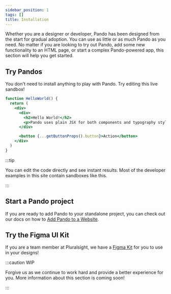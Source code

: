 ```yaml
---
sidebar_position: 1
tags: []
title: Installation
---
```


Whether you are a designer or developer, Pando has been designed from the start
for gradual adoption. You can use as little or as much Pando as you need. No
matter if you are looking to try out Pando, add some new functionality to an
HTML page, or start a complex Pando-powered app, this section will help you get
started.

## Try Pandos

You don't need to install anything to play with Pando. Try editing this live sandbox!

```jsx live
function HelloWorld() {
  return (
    <div>
      <div>
        <h2>Hello World!</h2>
        <p>Pando uses plain JSX for both components and typography styling!</p>
      </div>

      <button {...getButtonProps().button}>Action</button>
    </div>
  )
}
```

:::tip

You can edit the code directly and see instant results. Most of the developer examples in this site contain sandboxes like this.

:::

## Start a Pando project

If you are ready to add Pando to your standalone project, you can check out our docs on how to [Add Pando to a Website](./add-to-website.mdx).

## Try the Figma UI Kit

If you are a team member at Pluralsight, we have a [Figma Kit](<https://www.figma.com/file/ZmH4XsZS5WnKeo28ylM5x1/Pando-UI-kit-(Web)?node-id=1214%3A50531&t=LWoxvbhWdx0ZlSNE-1>) for you to use in your designs!

:::caution WIP

Forgive us as we continue to work hard and provide a better experience for you. More information about this section is coming soon!

:::
